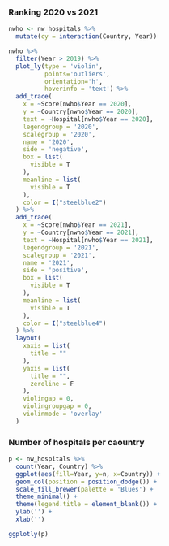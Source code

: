 ### Ranking 2020 vs 2021

```r
nwho <- nw_hospitals %>%
  mutate(cy = interaction(Country, Year))

nwho %>%
  filter(Year > 2019) %>%
  plot_ly(type = 'violin', 
          points='outliers', 
          orientation='h', 
          hoverinfo = 'text') %>%  
  add_trace(
    x = ~Score[nwho$Year == 2020],
    y = ~Country[nwho$Year == 2020],
    text = ~Hospital[nwho$Year == 2020],
    legendgroup = '2020',
    scalegroup = '2020',
    name = '2020',
    side = 'negative',
    box = list(
      visible = T
    ),
    meanline = list(
      visible = T
    ),
    color = I("steelblue2")
  ) %>%
  add_trace(
    x = ~Score[nwho$Year == 2021],
    y = ~Country[nwho$Year == 2021],
    text = ~Hospital[nwho$Year == 2021],
    legendgroup = '2021',
    scalegroup = '2021',
    name = '2021',
    side = 'positive',
    box = list(
      visible = T
    ),
    meanline = list(
      visible = T
    ),
    color = I("steelblue4")
  ) %>%
  layout(
    xaxis = list(
      title = ""  
    ),
    yaxis = list(
      title = "",
      zeroline = F
    ),
    violingap = 0,
    violingroupgap = 0,
    violinmode = 'overlay'
  )
```

### Number of hospitals per caountry

```r
p <- nw_hospitals %>%
  count(Year, Country) %>%
  ggplot(aes(fill=Year, y=n, x=Country)) + 
  geom_col(position = position_dodge()) +
  scale_fill_brewer(palette = 'Blues') +
  theme_minimal() +
  theme(legend.title = element_blank()) +
  ylab('') +
  xlab('')

ggplotly(p)

```
